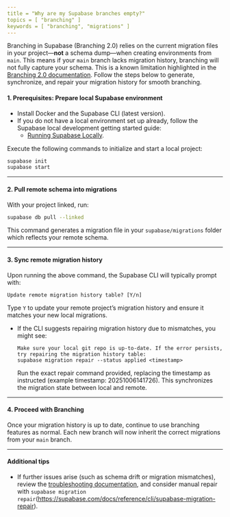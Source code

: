 ```yaml
---
title = "Why are my Supabase branches empty?"
topics = [ "branching" ]
keywords = [ "branching", "migrations" ]
---
```


Branching in Supabase (Branching 2.0) relies on the current migration files in your project—**not** a schema dump—when creating environments from `main`. This means if your `main` branch lacks migration history, branching will not fully capture your schema. This is a known limitation highlighted in the [Branching 2.0 documentation](/blog/branching-2-0#current-limitations). Follow the steps below to generate, synchronize, and repair your migration history for smooth branching.

#### 1. Prerequisites: Prepare local Supabase environment

- Install Docker and the Supabase CLI (latest version).
- If you do not have a local environment set up already, follow the Supabase local development getting started guide:
  - [Running Supabase Locally](/docs/guides/local-development/cli/getting-started#running-supabase-locally).

Execute the following commands to initialize and start a local project:

```bash
supabase init
supabase start
```

---

#### 2. Pull remote schema into migrations

With your project linked, run:

```bash
supabase db pull --linked
```

This command generates a migration file in your `supabase/migrations` folder which reflects your remote schema.

---

#### 3. Sync remote migration history

Upon running the above command, the Supabase CLI will typically prompt with:

```
Update remote migration history table? [Y/n]
```

Type `Y` to update your remote project’s migration history and ensure it matches your new local migrations.

- If the CLI suggests repairing migration history due to mismatches, you might see:
  ```
  Make sure your local git repo is up-to-date. If the error persists, try repairing the migration history table:
  supabase migration repair --status applied <timestamp>
  ```
  Run the exact repair command provided, replacing the timestamp as instructed (example timestamp: 20251006141726). This synchronizes the migration state between local and remote.

---

#### 4. Proceed with Branching

Once your migration history is up to date, continue to use branching features as normal. Each new branch will now inherit the correct migrations from your `main` branch.

---

#### Additional tips

- If further issues arise (such as schema drift or migration mismatches), review the [troubleshooting documentation](/docs/guides/deployment/branching/troubleshooting#migration-issues), and consider manual repair with `supabase migration repair`(https://supabase.com/docs/reference/cli/supabase-migration-repair).
